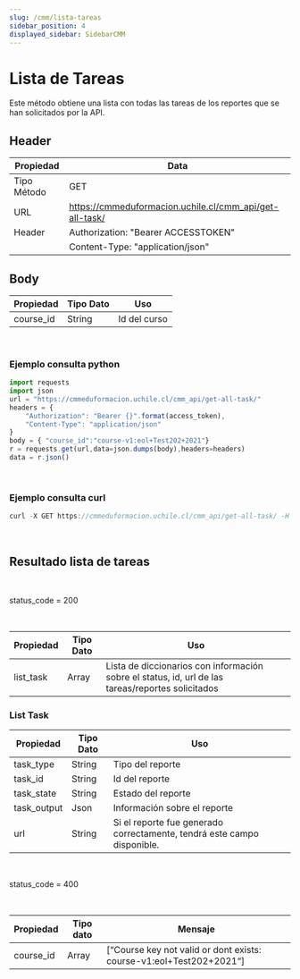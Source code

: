 ```yaml
---
slug: /cmm/lista-tareas
sidebar_position: 4
displayed_sidebar: SidebarCMM
---
```


# Lista de Tareas

Este método obtiene una lista con todas las tareas de los reportes que se han solicitados por la API.


## Header

|    Propiedad    |    Data |
|-------------------|-------------|
| Tipo Método       | GET    |
| URL               | https://cmmeduformacion.uchile.cl/cmm_api/get-all-task/|
| Header            | Authorization: "Bearer ACCESSTOKEN"    |
|      |  Content-Type: "application/json"    |

## Body

| Propiedad | Tipo Dato | Uso |
| ------------- | --------- | --------------------------------------------- |
| course_id       | String    | Id del curso|

<br/>


### Ejemplo consulta python
```jsx title=
import requests
import json
url = "https://cmmeduformacion.uchile.cl/cmm_api/get-all-task/"
headers = {
    "Authorization": "Bearer {}".format(access_token),
    "Content-Type": "application/json"
}
body = { "course_id":"course-v1:eol+Test202+2021"}
r = requests.get(url,data=json.dumps(body),headers=headers)
data = r.json()
```
<br/>

### Ejemplo consulta curl
```jsx title=
curl -X GET https://cmmeduformacion.uchile.cl/cmm_api/get-all-task/ -H 'Content-Type: application/json' -H 'Authorization: Bearer ACCESSTOKEN' -d '{"course_id":"course-v1:eol+Test202+2021"}'
```
<br/>

## Resultado lista de tareas

<br/>
<Admonition type="tip" icon="💡" title="Resultado esperado:">
  <p>
    status_code = 200
  </p>
</Admonition>
<br/>


| Propiedad | Tipo Dato | Uso |
| ------------- | --------- | --------------------------------------------- |
| list_task       | Array    | Lista de diccionarios con información sobre el status, id, url de las tareas/reportes solicitados |


### List Task
| Propiedad | Tipo Dato | Uso |
| ------------- | --------- | --------------------------------------------- |
| task_type       | String    | Tipo del reporte|
| task_id       | String    | Id del reporte|
| task_state       | String    | Estado del reporte|
| task_output       | Json    | Información sobre el reporte|
| url       | String    | Si el reporte fue generado correctamente, tendrá este campo  disponible.|


<br/>
<Admonition type="danger" icon="🔥" title="Resultado no deseado:">
  <p>
    status_code = 400
  </p>
</Admonition>
<br/>


| Propiedad |Tipo dato  | Mensaje |
| --------------- | --------- | --------- |
| course_id       | Array   | [“Course key not valid or dont exists: course-v1:eol+Test202+2021“]|
